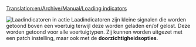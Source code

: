 [[Translation:en/Archive/Manual/Loading indicators]]


[[File:en/Loading indicators.png|thumb|Laadindicatoren in actie]]
Laadindicatoren zijn kleine signalen die worden getoond boven een voertuig terwijl deze worden geladen en/of gelost. Deze worden getoond voor alle voertuigtypen. Zij kunnen worden uitgezet met een patch instelling, maar ook met de '''doorzichtigheidsopties'''.
